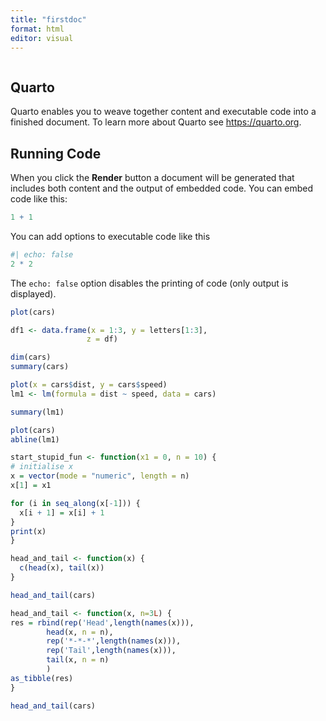 ```yaml
---
title: "firstdoc"
format: html
editor: visual
---
```


```r

```

## Quarto

Quarto enables you to weave together content and executable code into a finished document.
To learn more about Quarto see <https://quarto.org>.

## Running Code

When you click the **Render** button a document will be generated that includes both content and the output of embedded code.
You can embed code like this:

```r
1 + 1
```

You can add options to executable code like this

```r
#| echo: false
2 * 2
```

The `echo: false` option disables the printing of code (only output is displayed).

```r
plot(cars)
```

```r
df1 <- data.frame(x = 1:3, y = letters[1:3], 
                 z = df)
```

```r
dim(cars)
summary(cars)
```

```r
plot(x = cars$dist, y = cars$speed)
lm1 <- lm(formula = dist ~ speed, data = cars)
```

```r
summary(lm1)
```

```r
plot(cars)
abline(lm1)
```

```r
start_stupid_fun <- function(x1 = 0, n = 10) {
# initialise x
x = vector(mode = "numeric", length = n)
x[1] = x1

for (i in seq_along(x[-1])) {
  x[i + 1] = x[i] + 1
}
print(x)
}
```

```r
head_and_tail <- function(x) {
  c(head(x), tail(x))
}
```

```r
head_and_tail(cars)
```

```r
head_and_tail <- function(x, n=3L) {
res = rbind(rep('Head',length(names(x))),
        head(x, n = n),
        rep('*-*-*',length(names(x))), 
        rep('Tail',length(names(x))), 
        tail(x, n = n)
        )
as_tibble(res)
}
```

```r
head_and_tail(cars)
```
